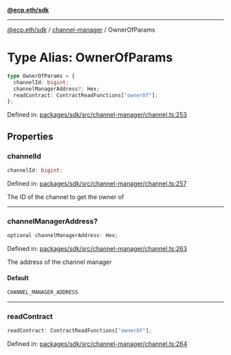 [**@ecp.eth/sdk**](../../index.mdx)

***

[@ecp.eth/sdk](/sdk-reference/index.mdx) / [channel-manager](/sdk-reference/channel-manager/index.mdx) / OwnerOfParams

# Type Alias: OwnerOfParams

```ts
type OwnerOfParams = {
  channelId: bigint;
  channelManagerAddress?: Hex;
  readContract: ContractReadFunctions["ownerOf"];
};
```

Defined in: [packages/sdk/src/channel-manager/channel.ts:253](https://github.com/ecp-eth/comments-monorepo/blob/main/packages/sdk/src/channel-manager/channel.ts#L253)

## Properties

### channelId

```ts
channelId: bigint;
```

Defined in: [packages/sdk/src/channel-manager/channel.ts:257](https://github.com/ecp-eth/comments-monorepo/blob/main/packages/sdk/src/channel-manager/channel.ts#L257)

The ID of the channel to get the owner of

***

### channelManagerAddress?

```ts
optional channelManagerAddress: Hex;
```

Defined in: [packages/sdk/src/channel-manager/channel.ts:263](https://github.com/ecp-eth/comments-monorepo/blob/main/packages/sdk/src/channel-manager/channel.ts#L263)

The address of the channel manager

#### Default

```ts
CHANNEL_MANAGER_ADDRESS
```

***

### readContract

```ts
readContract: ContractReadFunctions["ownerOf"];
```

Defined in: [packages/sdk/src/channel-manager/channel.ts:264](https://github.com/ecp-eth/comments-monorepo/blob/main/packages/sdk/src/channel-manager/channel.ts#L264)
